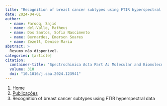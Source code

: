```yaml
---
title: "Recognition of breast cancer subtypes using FTIR hyperspectral data"
date: 2024-04-01
author:
  - name: Farooq, Sajid
  - name: del-Valle, Matheus
  - name: Dos Santos, Sofia Nascimento
  - name: Bernardes, Emerson Soares
  - name: Zezell, Denise Maria
abstract: > 
  Resumo não disponível.
categories: [article]
citation: 
  container-title: "Spectrochimica Acta Part A: Molecular and Biomolecular Spectroscopy"
  volume: 310
  doi: "10.1016/j.saa.2024.123941"
---
```


```{=html}
<nav aria-label="breadcrumb">
  <ol class="breadcrumb">
    <li class="breadcrumb-item"><a href="../../index.html">Home</a></li>
    <li class="breadcrumb-item"><a href="../index.html">Publicações</a></li>
    <li class="breadcrumb-item active" aria-current="page">Recognition of breast cancer subtypes using FTIR hyperspectral data</li>
  </ol>
</nav>
```
